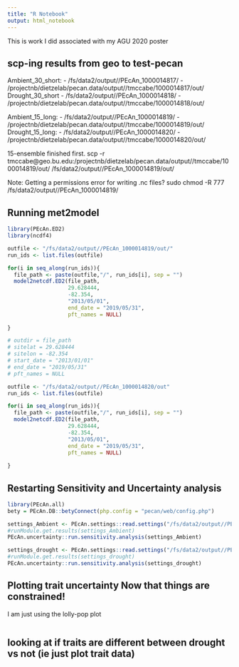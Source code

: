```yaml
---
title: "R Notebook"
output: html_notebook
---
```

This is work I did associated with my AGU 2020 poster

## scp-ing results from geo to test-pecan
Ambient_30_short: 
  - /fs/data2/output//PEcAn_1000014817/
  - /projectnb/dietzelab/pecan.data/output//tmccabe/1000014817/out/
Drought_30_short
  - /fs/data2/output//PEcAn_1000014818/
  - /projectnb/dietzelab/pecan.data/output//tmccabe/1000014818/out/
  
Ambient_15_long: 
  - /fs/data2/output//PEcAn_1000014819/
  - /projectnb/dietzelab/pecan.data/output//tmccabe/1000014819/out/
Drought_15_long:
  - /fs/data2/output//PEcAn_1000014820/
  - /projectnb/dietzelab/pecan.data/output//tmccabe/1000014820/out/
  
15-ensemble finished first. 
scp -r tmccabe@geo.bu.edu:/projectnb/dietzelab/pecan.data/output//tmccabe/1000014819/out/ /fs/data2/output//PEcAn_1000014819/out/

Note: Getting a permissions error for writing .nc files? 
sudo chmod -R 777 /fs/data2/output//PEcAn_1000014819/

## Running met2model
```r
library(PEcAn.ED2)
library(ncdf4)

outfile <- "/fs/data2/output//PEcAn_1000014819/out/"
run_ids <- list.files(outfile)

for(i in seq_along(run_ids)){
  file_path <- paste(outfile,"/", run_ids[i], sep = "")
  model2netcdf.ED2(file_path, 
                   29.628444, 
                   -82.354, 
                   "2013/05/01", 
                   end_date = "2019/05/31",
                   pft_names = NULL)
  
}

# outdir = file_path
# sitelat = 29.628444 
# sitelon = -82.354 
# start_date = "2013/01/01"
# end_date = "2019/05/31"
# pft_names = NULL

outfile <- "/fs/data2/output//PEcAn_1000014820/out"
run_ids <- list.files(outfile)

for(i in seq_along(run_ids)){
  file_path <- paste(outfile,"/", run_ids[i], sep = "")
  model2netcdf.ED2(file_path, 
                   29.628444, 
                   -82.354, 
                   "2013/05/01", 
                   end_date = "2019/05/31",
                   pft_names = NULL)
  
}
```
## Restarting Sensitivity and Uncertainty analysis


```r
library(PEcAn.all)
bety = PEcAn.DB::betyConnect(php.config = "pecan/web/config.php")

settings_Ambient <- PEcAn.settings::read.settings("/fs/data2/output//PEcAn_1000014819/pecan.CONFIGS.xml")
#runModule.get.results(settings_Ambient)
PEcAn.uncertainty::run.sensitivity.analysis(settings_Ambient)

settings_drought <- PEcAn.settings::read.settings("/fs/data2/output//PEcAn_1000014820/pecan.CONFIGS.xml")
#runModule.get.results(settings_drought)
PEcAn.uncertainty::run.sensitivity.analysis(settings_drought)

```

## Plotting trait uncertainty Now that things are constrained!
 I am just using the lolly-pop plot
```r


```

## looking at if traits are different between drought vs not (ie just plot trait data)

```r
```

